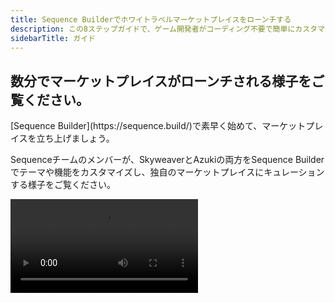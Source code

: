 ```yaml
---
title: Sequence Builderでホワイトラベルマーケットプレイスをローンチする
description: この8ステップガイドで、ゲーム開発者がコーディング不要で簡単にカスタマイズ・統合できるホワイトラベルマーケットプレイスをSequence Builderで利用する方法を学びましょう。
sidebarTitle: ガイド
---
```



## 数分でマーケットプレイスがローンチされる様子をご覧ください。

<Note>
  [Sequence Builder](https://sequence.build/)で素早く始めて、マーケットプレイスを立ち上げましょう。
</Note>

Sequenceチームのメンバーが、SkyweaverとAzukiの両方をSequence Builderでテーマや機能をカスタマイズし、独自のマーケットプレイスにキュレーションする様子をご覧ください。

<Frame>
  <video controls className="w-full aspect-video" src="/video/builder/07_Marketplace.mp4" />
</Frame>

## マーケットプレイスをローンチする

<Note>
  [Sequence Builder](https://sequence.build/)で素早く始めて、マーケットプレイスを立ち上げましょう。
</Note>

この8ステップガイドに従い、EVMベースのコレクティブルを使って数分でホワイトラベルマーケットプレイスをカスタマイズ・ローンチしましょう。

<Steps>
  <Step title="プロジェクトの作成">
    [以下のガイドのステップ1～5を完了してプロジェクトを作成してください](/solutions/builder/getting-started#get-started)。
  </Step>

  <Step title="オプション：コレクティブルの作成">
    すでにコレクティブルをお持ちの場合は次のステップへ進んでください。まだの場合は、[こちらのガイドでコレクティブルを作成](/solutions/builder/contracts/deploy-an-item-collection)し、[コレクションをコレクティブルに追加](/solutions/builder/collections)してマーケットプレイスに含めてください。
  </Step>

  <Step title="ホワイトラベルマーケットプレイスのデプロイ">
    プロジェクトにアクセスし、`Monetize`ドロップダウンの`Marketplace`タブを開いたら、`Create my marketplace`を選択します。

    <Frame>
      ![新しいマーケットプレイスをデプロイ](/images/marketplace/builder_deploy_new_marketplace.png)
    </Frame>
  </Step>

  <Step title="マーケットプレイスにコレクティブルを追加">
    次に、`+ Add contract`ボタンを選択し、コントラクトアドレスをフィールドにコピー＆ペーストして検索し、マーケットプレイスに追加します。

    <Frame>
      ![マーケットプレイスに新しいコントラクトを追加](/images/marketplace/builder_add_new_contract_to_marketplace.png)
    </Frame>

    この手順を繰り返し、納得のいくマーケットプレイスのキュレーションを行ってください。
  </Step>

  <Step title="対応通貨の追加">
    マーケットプレイスで取引に使用する通貨を追加するには、まずコレクティブルの設定にアクセスします。

    <Frame>
      ![コレクティブル設定にアクセス](/images/marketplace/builder_marketplace_update_settings_of_collectible.png)
    </Frame>

    次に、新しいカスタム通貨を追加します。

    <Frame>
      ![新しいカスタム通貨を追加](/images/marketplace/builder_add_new_custom_currency.png)
    </Frame>

    検索フィールドに通貨トークンを入力します。

    <Frame>
      ![新しいカスタム通貨を追加](/images/marketplace/builder_add_new_custom_currency_2.png)
    </Frame>

    通貨を選択し、確認して保存します。

    <Frame>
      ![新しいカスタム通貨を追加](/images/marketplace/builder_add_new_custom_currency_3.png)
    </Frame>
  </Step>

  <Step title="マーケットプレイスの送信先を選択">
    各コレクティブルごとに、新規リスティングを作成する出品先マーケットプレイスを選択してください。

    <Frame>
      ![マーケットプレイスタイプを選択](/images/marketplace/builder_markeplace_setting_update_marketplace_type.png)
    </Frame>

    #### Sequence Market

    このマーケットプレイスタイプでは、ユーザーが分散型オーダーブック上でカスタムリストやオファーを作成でき、誰でも取引に参加できます。注文の有効期限設定、カスタム価格、ERC20カスタム通貨タイプなど、さまざまな機能が利用可能です。

    すべてのNFTは、Magic EdenやOpenSeaなど他のマーケットプレイスに直接リストするよう設定できます。その場合、デフォルトではSequence Marketplaceにリストされなくなりますが、Sequenceは引き続きそれらを検出し、シームレスに表示します。この構成により、配信方法の柔軟性を確保しつつ、カスタムマーケットプレイスとNFTエコシステム全体の両方でNFTを表示できます。

    <SupportedMarketplacesTable />
  </Step>

  <Step title="マーケットプレイス設定の更新">
    マーケットプレイス設定を開いて構成を更新します

    <Frame>
      ![マーケットプレイス設定](/images/marketplace/builder_marketplace_update_settings.png)
    </Frame>

    <Accordion title="一般">
      ##### `マーケットプレイス名`

      マーケットプレイス名を編集・更新できます。これは左上、バナー上、ウェブページのドキュメントタイトル（ブラウザタブのタイトル）に表示されます。

      ##### `ランディングバナー`

      マーケットプレイスページ上部に横断して表示されるバナー画像を編集・更新します。

      ##### `説明`

      バナー上に表示される説明文を追加します。

      ##### `ウェブサイト`

      外部ウェブサイトへのリンクを追加します。

      ##### `Discord`

      アイコン付きでリンクされるDiscordサーバーを追加します。

      ##### `X`

      アイコン付きでリンクされるX（旧Twitter）プロフィールを追加します。

      ##### `Instagram`

      アイコン付きでリンクされるInstagramアカウントを追加します。

      ##### `YouTube`

      アイコン付きでリンクされるYouTubeページを追加します。

      ##### `TikTok`

      アイコン付きでリンクされるTikTokアカウントを追加します。
    </Accordion>

    <Accordion title="外観">
      ##### `ヘッダーロゴ`

      画面上部に表示されるマーケットプレイスのヘッダーロゴを更新します。

      ##### `ファビコン`

      ブラウザタブに表示されるウェブサイトのファビコンロゴを更新します。
    </Accordion>

    <Accordion title="詳細設定">
      ##### `カスタムサブドメイン`

      カスタムドメインを追加することで、ユーザーは任意の公開URLからマーケットプレイスにアクセスできるようになります。

      ##### `Sequenceウォレットタイプを選択`

      ウォレットタイプとして[Sequence Embedded Wallet](/solutions/wallets/developers/embedded-wallet/overview)を選択します。

      ##### `複数の対応ウォレットを有効化`

      MetamaskやCoinbaseなど、他のコミュニティベースのウォレットを追加できます。

      ##### `EIP-6963ウォレットを有効化`

      EIP-6963「Multi Injected Provider Discovery（複数インジェクト型プロバイダーの検出）」は、分散型アプリケーション（dApps）がウェブページにインジェクトされた複数のウォレットプロバイダーを検出し、重複せずにインジェクトされたJavaScriptグローバルオブジェクト上で相互作用できるようにするための標準化された方法を導入するEthereum改善提案です。
    </Accordion>

    #### 危険ゾーン

    ##### `Delete Marketplace`

    マーケットプレイスとそのすべてのデータを削除します。この操作は元に戻せません。
  </Step>

  <Step title="マーケットプレイスを公開">
    準備ができたら、マーケットプレイスを公開して友人やコミュニティと共有してください。

    <Frame>
      ![launch marketplace](/images/marketplace/builder_marketplace_launch.png)
    </Frame>
  </Step>
</Steps>